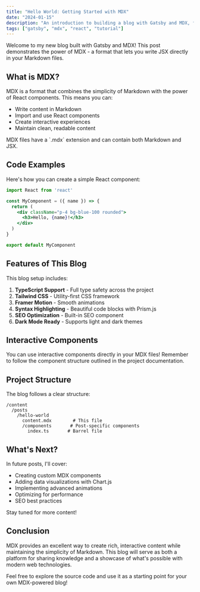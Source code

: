 ```yaml
---
title: "Hello World: Getting Started with MDX"
date: "2024-01-15"
description: "An introduction to building a blog with Gatsby and MDX, featuring interactive components and modern web development practices."
tags: ["gatsby", "mdx", "react", "tutorial"]
---
```


Welcome to my new blog built with Gatsby and MDX! This post demonstrates the power of MDX - a format that lets you write JSX directly in your Markdown files.

## What is MDX?

MDX is a format that combines the simplicity of Markdown with the power of React components. This means you can:

- Write content in Markdown
- Import and use React components
- Create interactive experiences
- Maintain clean, readable content

<AlertBox type="info">
  MDX files have a `.mdx` extension and can contain both Markdown and JSX.
</AlertBox>

## Code Examples

Here's how you can create a simple React component:

```jsx title="MyComponent.jsx"
import React from 'react'

const MyComponent = ({ name }) => {
  return (
    <div className="p-4 bg-blue-100 rounded">
      <h3>Hello, {name}!</h3>
    </div>
  )
}

export default MyComponent
```

## Features of This Blog

This blog setup includes:

1. **TypeScript Support** - Full type safety across the project
2. **Tailwind CSS** - Utility-first CSS framework
3. **Framer Motion** - Smooth animations
4. **Syntax Highlighting** - Beautiful code blocks with Prism.js
5. **SEO Optimization** - Built-in SEO component
6. **Dark Mode Ready** - Supports light and dark themes

## Interactive Components

<AlertBox type="success">
  You can use interactive components directly in your MDX files!
</AlertBox>

<AlertBox type="warning">
  Remember to follow the component structure outlined in the project documentation.
</AlertBox>

## Project Structure

The blog follows a clear structure:

```
/content
  /posts
    /hello-world
      content.mdx        # This file
      /components       # Post-specific components
        index.ts       # Barrel file
```

## What's Next?

In future posts, I'll cover:

- Creating custom MDX components
- Adding data visualizations with Chart.js
- Implementing advanced animations
- Optimizing for performance
- SEO best practices

Stay tuned for more content!

## Conclusion

MDX provides an excellent way to create rich, interactive content while maintaining the simplicity of Markdown. This blog will serve as both a platform for sharing knowledge and a showcase of what's possible with modern web technologies.

<AlertBox type="info">
  Feel free to explore the source code and use it as a starting point for your own MDX-powered blog!
</AlertBox>
